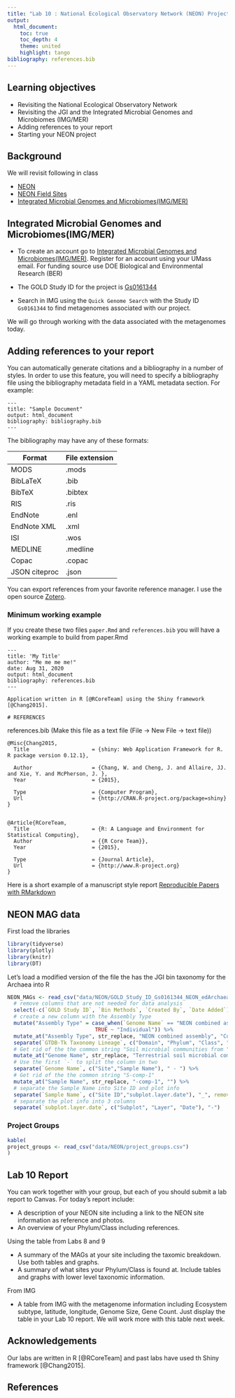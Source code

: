 ```yaml
---
title: "Lab 10 : National Ecological Observatory Network (NEON) Projects"
output:
  html_document:
    toc: true
    toc_depth: 4
    theme: united
    highlight: tango
bibliography: references.bib
---
```


## Learning objectives

* Revisiting the National Ecological Observatory Network 
* Revisiting the JGI and the Integrated Microbial Genomes and Microbiomes (IMG/MER)
* Adding references to your report
* Starting your NEON project

## Background

We will revisit following in class

* [NEON](https://www.neonscience.org/)
* [NEON Field Sites](https://www.neonscience.org/field-sites)
* [Integrated Microbial Genomes and Microbiomes(IMG/MER)](https://img.jgi.doe.gov/cgi-bin/mer/main.cgi)

## Integrated Microbial Genomes and Microbiomes(IMG/MER)

* To create an account go to [Integrated Microbial Genomes and Microbiomes(IMG/MER)](https://img.jgi.doe.gov/cgi-bin/mer/main.cgi). Register for an account using your UMass email. For funding source use DOE Biological and Environmental Research (BER)

* The GOLD Study ID for the project is [Gs0161344](https://gold.jgi.doe.gov/study?id=Gs0161344)

* Search in IMG using the `Quick Genome Search` with the Study ID `Gs0161344` to find metagenomes associated with our project. 

We will go through working with the data associated with the metagenomes today.


## Adding references to your report

You can automatically generate citations and a bibliography in a number of styles. In order to use this feature, you will need to specify a bibliography file using the bibliography metadata field in a YAML metadata section. For example:

```
---
title: "Sample Document"
output: html_document
bibliography: bibliography.bib
---
```
The bibliography may have any of these formats:

Format    |File extension
----------|--------------
MODS |.mods
BibLaTeX|.bib
BibTeX|.bibtex
RIS|.ris
EndNote|.enl
EndNote XML|.xml
ISI|.wos
|MEDLINE|.medline
|Copac|.copac
|JSON citeproc|.json

You can export references from your favorite reference manager. I use the open source [Zotero](www.zotero.org).

### Minimum working example

If you create these two files `paper.Rmd` and `references.bib` you will have a working example to build from
paper.Rmd

```
---
title: 'My Title'
author: "Me me me me!"
date: Aug 31, 2020
output: html_document
bibliography: references.bib
---

Application written in R [@RCoreTeam] using the Shiny framework [@Chang2015].

# REFERENCES
```

references.bib (Make this file as a text file (File -> New File -> text file))

```
@Misc{Chang2015,
  Title                    = {shiny: Web Application Framework for R. R package version 0.12.1},

  Author                   = {Chang, W. and Cheng, J. and Allaire, JJ. and Xie, Y. and McPherson, J. },
  Year                     = {2015},

  Type                     = {Computer Program},
  Url                      = {http://CRAN.R-project.org/package=shiny}
}


@Article{RCoreTeam,
  Title                    = {R: A Language and Environment for Statistical Computing},
  Author                   = {{R Core Team}},
  Year                     = {2015},

  Type                     = {Journal Article},
  Url                      = {http://www.R-project.org}
}
```

Here is a short example of a manuscript style report [Reproducible Papers with RMarkdown](https://nceas.github.io/oss-lessons/reproducible-papers-with-rmd/reproducible-papers-with-rmd.html)


## NEON MAG data

First load the libraries

```r
library(tidyverse)
library(plotly)
library(knitr)
library(DT)
```

Let's load a modified version of the file the has the JGI bin taxonomy for the Archaea into R

```r
NEON_MAGs <- read_csv("data/NEON/GOLD_Study_ID_Gs0161344_NEON_edArchaea.csv") %>% 
  # remove columns that are not needed for data analysis
  select(-c(`GOLD Study ID`, `Bin Methods`, `Created By`, `Date Added`)) %>% 
  # create a new column with the Assembly Type
  mutate("Assembly Type" = case_when(`Genome Name` == "NEON combined assembly" ~ `Genome Name`,
                            TRUE ~ "Individual")) %>% 
  mutate_at("Assembly Type", str_replace, "NEON combined assembly", "Combined") %>% 
  separate(`GTDB-Tk Taxonomy Lineage`, c("Domain", "Phylum", "Class", "Order", "Family", "Genus"), "; ", remove = FALSE) %>% 
  # Get rid of the the common string "Soil microbial communities from "
  mutate_at("Genome Name", str_replace, "Terrestrial soil microbial communities from ", "") %>% 
  # Use the first `-` to split the column in two
  separate(`Genome Name`, c("Site","Sample Name"), " - ") %>% 
  # Get rid of the the common string "S-comp-1"
  mutate_at("Sample Name", str_replace, "-comp-1", "") %>%
  # separate the Sample Name into Site ID and plot info
  separate(`Sample Name`, c("Site ID","subplot.layer.date"), "_", remove = FALSE,) %>% 
  # separate the plot info into 3 columns
  separate(`subplot.layer.date`, c("Subplot", "Layer", "Date"), "-") 
```


### Project Groups


```r
kable(
project_groups <- read_csv("data/NEON/project_groups.csv") 
)
```

## Lab 10 Report

You can work together with your group, but each of you should submit a lab report to Canvas. For today's report include:

* A description of your NEON site including a link to the NEON site information as reference and photos.
* An overview of your Phylum/Class including references.

Using the table from Labs 8 and 9

* A summary of the MAGs at your site including the taxomic breakdown. Use both tables and graphs.
* A summary of what sites your Phylum/Class is found at. Include tables and graphs with lower level taxonomic information.

From IMG

* A table from IMG with the metagenome information including Ecosystem subtype, latitude, longitude, Genome Size, Gene Count. Just display the table in your Lab 10 report. We will work more with this table next week.

## Acknowledgements

Our labs are written in R [@RCoreTeam] and past labs have used th Shiny framework [@Chang2015].

## References
